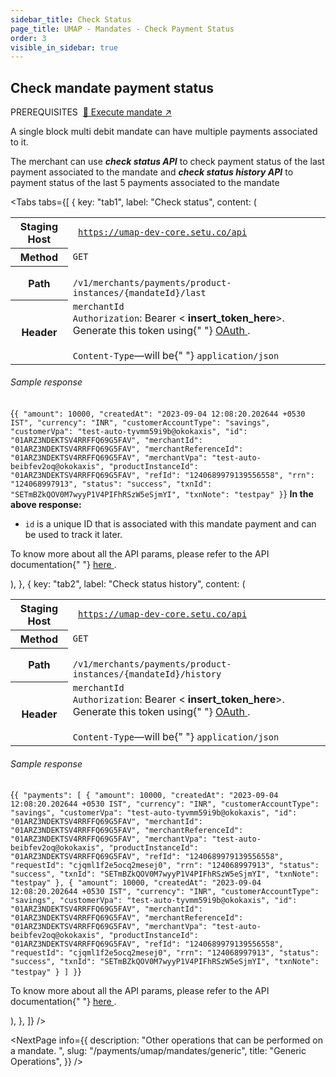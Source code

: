 ```yaml
---
sidebar_title: Check Status
page_title: UMAP - Mandates - Check Payment Status
order: 3
visible_in_sidebar: true
---
```


## Check mandate payment status

<Text size="small" weight="600">
    PREREQUISITES&nbsp;
</Text>
<a href="/payments/umap/mandates/single-block-multi-debit/execute">🌟 Execute mandate ↗</a>

<br />

A single block multi debit mandate can have multiple payments associated to it.

The merchant can use **<i>check status API</i>** to check payment status of the last payment associated to the mandate
and **<i>check status history API</i>** to payment status of the last 5 payments associated to the mandate

<Tabs
    tabs={[
        {
            key: "tab1",
            label: "Check status",
            content: (
                <Text>
                    <table>
                        <tbody>
                            <tr>
                                <th>Staging Host</th>
                                <td>
                                    <code>
                                        https://umap-dev-core.setu.co/api
                                    </code>
                                </td>
                            </tr>
                            <tr>
                                <th>Method</th>
                                <td>
                                    <code>GET</code>
                                </td>
                            </tr>
                            <tr>
                                <th>Path</th>
                                <td>
                                    <code>
                                        /v1/merchants/payments/product-instances/&#123;mandateId&#125;/last
                                    </code>
                                </td>
                            </tr>
                            <tr>
                                <th>Header</th>
                                <td>
                                    <code>merchantId</code>
                                    <br />
                                    <code>Authorization</code>: Bearer &lt;
                                    <b>insert_token_here</b>&gt;. Generate this
                                    token using{" "}
                                    <a
                                        href="/payments/umap/api-integration"
                                        target="_blank"
                                    >
                                        OAuth
                                    </a>
                                    .<br />
                                    <br />
                                    <code>Content-Type</code>—will be{" "}
                                    <code>application/json</code>
                                </td>
                            </tr>
                        </tbody>
                    </table>
                    <h6>Sample response</h6>
                    <CodeBlockWithCopy language="json">
                        {`{
    "amount": 10000,
    "createdAt": "2023-09-04 12:08:20.202644 +0530 IST",
    "currency": "INR",
    "customerAccountType": "savings",
    "customerVpa": "test-auto-tyvmm59i9b@okokaxis",
    "id": "01ARZ3NDEKTSV4RRFFQ69G5FAV",
    "merchantId": "01ARZ3NDEKTSV4RRFFQ69G5FAV",
    "merchantReferenceId": "01ARZ3NDEKTSV4RRFFQ69G5FAV",
    "merchantVpa": "test-auto-beibfev2oq@okokaxis",
    "productInstanceId": "01ARZ3NDEKTSV4RRFFQ69G5FAV",
    "refId": "1240689979139556558",
    "rrn": "124068997913",
    "status": "success",
    "txnId": "SETmBZkQOV0M7wyyP1V4PIFhRSzW5eSjmYI",
    "txnNote": "testpay"
}`}
                    </CodeBlockWithCopy>
                    <b>In the above response:</b>
                    <ul>
                        <li>
                            <code>id</code> is a unique ID that is associated
                            with this mandate payment and can be used to track
                            it later.
                        </li>
                    </ul>
                    <p>
                        To know more about all the API params, please refer to
                        the API documentation{" "}
                        <a
                            href="/payments/umap/api-reference#/category~payments/operation~payments#fetchLastByProductInstanceId"
                            target="_blank"
                        >
                            here
                        </a>
                        .
                    </p>
                </Text>
            ),
        },
        {
            key: "tab2",
            label: "Check status history",
            content: (
                <Text>
                    <table>
                        <tbody>
                            <tr>
                                <th>Staging Host</th>
                                <td>
                                    <code>
                                        https://umap-dev-core.setu.co/api
                                    </code>
                                </td>
                            </tr>
                            <tr>
                                <th>Method</th>
                                <td>
                                    <code>GET</code>
                                </td>
                            </tr>
                            <tr>
                                <th>Path</th>
                                <td>
                                    <code>
                                        /v1/merchants/payments/product-instances/&#123;mandateId&#125;/history
                                    </code>
                                </td>
                            </tr>
                            <tr>
                                <th>Header</th>
                                <td>
                                    <code>merchantId</code>
                                    <br />
                                    <code>Authorization</code>: Bearer &lt;
                                    <b>insert_token_here</b>&gt;. Generate this
                                    token using{" "}
                                    <a
                                        href="/payments/umap/api-integration"
                                        target="_blank"
                                    >
                                        OAuth
                                    </a>
                                    .<br />
                                    <br />
                                    <code>Content-Type</code>—will be{" "}
                                    <code>application/json</code>
                                </td>
                            </tr>
                        </tbody>
                    </table>
                    <h6>Sample response</h6>
                    <CodeBlockWithCopy language="json">
                        {`{
  "payments": [
    {
      "amount": 10000,
      "createdAt": "2023-09-04 12:08:20.202644 +0530 IST",
      "currency": "INR",
      "customerAccountType": "savings",
      "customerVpa": "test-auto-tyvmm59i9b@okokaxis",
      "id": "01ARZ3NDEKTSV4RRFFQ69G5FAV",
      "merchantId": "01ARZ3NDEKTSV4RRFFQ69G5FAV",
      "merchantReferenceId": "01ARZ3NDEKTSV4RRFFQ69G5FAV",
      "merchantVpa": "test-auto-beibfev2oq@okokaxis",
      "productInstanceId": "01ARZ3NDEKTSV4RRFFQ69G5FAV",
      "refId": "1240689979139556558",
      "requestId": "cjqml1f2e5ocq2mesej0",
      "rrn": "124068997913",
      "status": "success",
      "txnId": "SETmBZkQOV0M7wyyP1V4PIFhRSzW5eSjmYI",
      "txnNote": "testpay"
    },
    {
      "amount": 10000,
      "createdAt": "2023-09-04 12:08:20.202644 +0530 IST",
      "currency": "INR",
      "customerAccountType": "savings",
      "customerVpa": "test-auto-tyvmm59i9b@okokaxis",
      "id": "01ARZ3NDEKTSV4RRFFQ69G5FAV",
      "merchantId": "01ARZ3NDEKTSV4RRFFQ69G5FAV",
      "merchantReferenceId": "01ARZ3NDEKTSV4RRFFQ69G5FAV",
      "merchantVpa": "test-auto-beibfev2oq@okokaxis",
      "productInstanceId": "01ARZ3NDEKTSV4RRFFQ69G5FAV",
      "refId": "1240689979139556558",
      "requestId": "cjqml1f2e5ocq2mesej0",
      "rrn": "124068997913",
      "status": "success",
      "txnId": "SETmBZkQOV0M7wyyP1V4PIFhRSzW5eSjmYI",
      "txnNote": "testpay"
    }
  ]
}`}
                    </CodeBlockWithCopy>
                    <p>
                        To know more about all the API params, please refer to
                        the API documentation{" "}
                        <a
                            href="/payments/umap/api-reference#/category~payments/operation~payments#fetchHistoryByProductInstanceId"
                            target="_blank"
                        >
                            here
                        </a>
                        .
                    </p>
                </Text>
            ),
        },
    ]}
/>

<NextPage
    info={{
        description: "Other operations that can be performed on a mandate.  ",
        slug: "/payments/umap/mandates/generic",
        title: "Generic Operations",
    }}
/>
